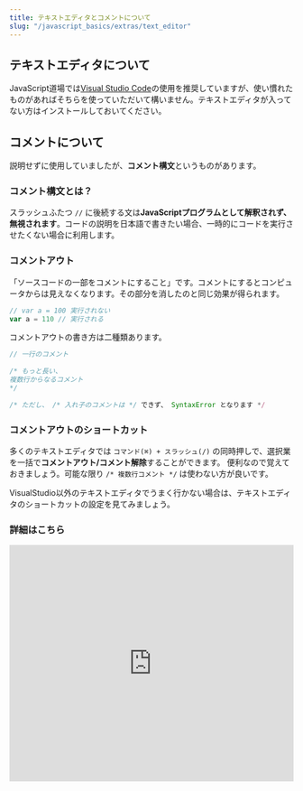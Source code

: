 ```yaml
---
title: テキストエディタとコメントについて
slug: "/javascript_basics/extras/text_editor"
---
```


## テキストエディタについて

JavaScript道場では[Visual Studio Code](https://code.visualstudio.com/)の使用を推奨していますが、使い慣れたものがあればそちらを使っていただいて構いません。テキストエディタが入ってない方はインストールしておいてください。

## コメントについて
説明せずに使用していましたが、**コメント構文**というものがあります。

### コメント構文とは？
スラッシュふたつ `//`  に後続する文は**JavaScriptプログラムとして解釈されず、無視されます**。コードの説明を日本語で書きたい場合、一時的にコードを実行させたくない場合に利用します。

### コメントアウト
「ソースコードの一部をコメントにすること」です。コメントにするとコンピュータからは見えなくなります。その部分を消したのと同じ効果が得られます。

```js
// var a = 100 実行されない
var a = 110 // 実行される
```

コメントアウトの書き方は二種類あります。

```js
// 一行のコメント
　
/* もっと長い、
複数行からなるコメント
*/
　
/* ただし、 /* 入れ子のコメントは */ できず、 SyntaxError となります */
```

### コメントアウトのショートカット

多くのテキストエディタでは `コマンド(⌘) + スラッシュ(/)` の同時押しで、選択業を一括で**コメントアウト/コメント解除**することができます。
便利なので覚えておきましょう。可能な限り `/* 複数行コメント */` は使わない方が良いです。

VisualStudio以外のテキストエディタでうまく行かない場合は、テキストエディタのショートカットの設定を見てみましょう。

### 詳細はこちら
<iframe width="100%" height="419" src="https://www.youtube.com/embed/qVgGokQs1fk" frameborder="0" allow="accelerometer; autoplay; encrypted-media; gyroscope; picture-in-picture" allowfullscreen></iframe>      
